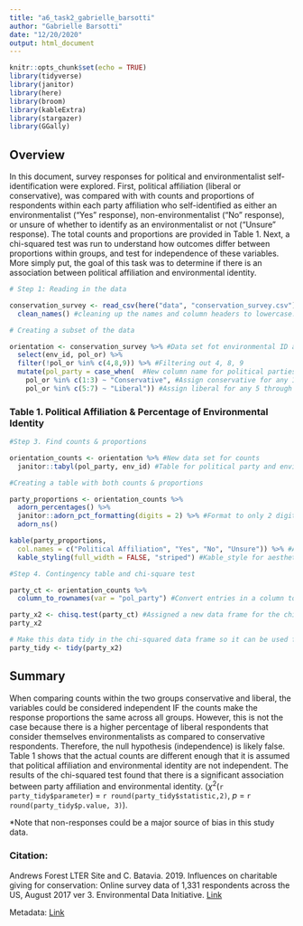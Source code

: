 ```yaml
---
title: "a6_task2_gabrielle_barsotti"
author: "Gabrielle Barsotti"
date: "12/20/2020"
output: html_document
---
```


```r
knitr::opts_chunk$set(echo = TRUE)
library(tidyverse)
library(janitor)
library(here)
library(broom)
library(kableExtra) 
library(stargazer) 
library(GGally)
```

## Overview

In this document, survey responses for political and environmentalist self-identification were explored.  First, political affiliation (liberal or conservative), was compared with with counts and proportions of respondents within each party affiliation who self-identified as either an environmentalist ("Yes" response), non-environmentalist ("No" response), or unsure of whether to identify as an environmentalist or not ("Unsure" response).  The total counts and proportions are provided in Table 1.  Next, a chi-squared test was run to understand how outcomes differ between proportions within groups, and test for independence of these variables.  More simply put, the goal of this task was to determine if there is an association between political affiliation and environmental identity.

```r
# Step 1: Reading in the data

conservation_survey <- read_csv(here("data", "conservation_survey.csv")) %>%  
  clean_names() #cleaning up the names and column headers to lowercase.

```

```r
# Creating a subset of the data

orientation <- conservation_survey %>% #Data set fot environmental ID and political orientation
  select(env_id, pol_or) %>% 
  filter(!pol_or %in% c(4,8,9)) %>% #Filtering out 4, 8, 9
  mutate(pol_party = case_when(  #New column name for political parties
    pol_or %in% c(1:3) ~ "Conservative", #Assign conservative for any 1 through 3
    pol_or %in% c(5:7) ~ "Liberal")) #Assign liberal for any 5 through 7 
```

### Table 1. Political Affiliation & Percentage of Environmental Identity
```r

#Step 3. Find counts & proportions

orientation_counts <- orientation %>% #New data set for counts
  janitor::tabyl(pol_party, env_id) #Table for political party and environmental identification

#Creating a table with both counts & proportions

party_proportions <- orientation_counts %>% 
  adorn_percentages() %>% 
  janitor::adorn_pct_formatting(digits = 2) %>% #Format to only 2 digits
  adorn_ns()

kable(party_proportions,
  col.names = c("Political Affiliation", "Yes", "No", "Unsure")) %>% #Assign column names 
  kable_styling(full_width = FALSE, "striped") #Kable_style for aesthetics 
```

```r

#Step 4. Contingency table and chi-square test

party_ct <- orientation_counts %>% 
  column_to_rownames(var = "pol_party") #Convert entries in a column to stored rownames: 

party_x2 <- chisq.test(party_ct) #Assigned a new data frame for the chi-squared test results
party_x2

# Make this data tidy in the chi-squared data frame so it can be used for inline referencing
party_tidy <- tidy(party_x2)
```

## Summary 

When comparing counts within the two groups conservative and liberal, the variables could be considered independent IF the counts make the response proportions the same across all groups.  However, this is not the case because there is a higher percentage of liberal respondents that consider themselves environmentalists as compared to conservative respondents. Therefore, the null hypothesis (independence) is likely false.  Table 1 shows that the actual counts are different enough that it is assumed that political affiliation and environmental identity are not independent.  The results of the chi-squared test found that there is a significant association between party affiliation and environmental identity. ($\chi$^2^(`r party_tidy$parameter`) = `r round(party_tidy$statistic,2)`, *p* = `r round(party_tidy$p.value, 3)`).  

*Note that non-responses could be a major source of bias in this study data. 

### Citation:
Andrews Forest LTER Site and C. Batavia. 2019. Influences on charitable giving for conservation: Online survey data of 1,331 respondents across the US, August 2017 ver 3. Environmental Data Initiative. [Link](https://doi.org/10.6073/pasta/926e6270e324a1322a900da14d38b96c)

Metadata: [Link](https://portal.edirepository.org/nis/metadataviewer?packageid=knb-lter-and.5444.3)